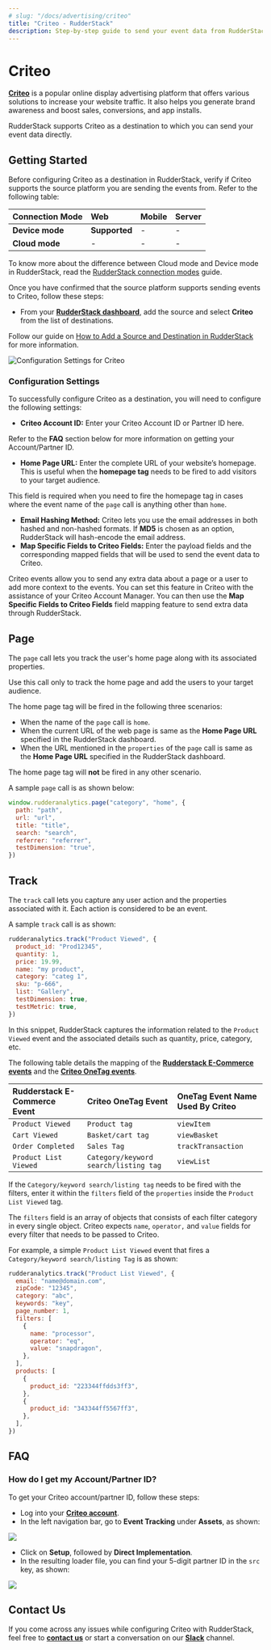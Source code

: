 ```yaml
---
# slug: "/docs/advertising/criteo"
title: "Criteo - RudderStack"
description: Step-by-step guide to send your event data from RudderStack to Criteo.
---
```


# Criteo

[**Criteo**](https://www.criteo.com/) is a popular online display advertising platform that offers various solutions to increase your website traffic. It also helps you generate brand awareness and boost sales, conversions, and app installs.

RudderStack supports Criteo as a destination to which you can send your event data directly.

## Getting Started

Before configuring Criteo as a destination in RudderStack, verify if Criteo supports the source platform you are sending the events from. Refer to the following table:

| **Connection Mode** | **Web**       | **Mobile** | **Server** |
| :------------------ | :------------ | :--------- | :--------- |
| **Device mode**     | **Supported** | -          | -          |
| **Cloud mode**      | -             | -          | -          |

<div class="infoBlock">
To know more about the difference between Cloud mode and Device mode in RudderStack, read the <a href="../../get-started/rudderstack-connection-modes">RudderStack connection modes</a> guide.

</div>

Once you have confirmed that the source platform supports sending events to Criteo, follow these steps:

- From your [**RudderStack dashboard**](https://app.rudderstack.com/), add the source and select **Criteo** from the list of destinations.

<div class="infoBlock">
Follow our guide on <a href="../../connections/adding-source-and-destination-rudderstack">How to Add a Source and Destination in RudderStack</a> for more information.

</div>

![Configuration Settings for Criteo](../../.gitbook/assets/Criteo.png)

### Configuration Settings

To successfully configure Criteo as a destination, you will need to configure the following settings:

- **Criteo Account ID:** Enter your Criteo Account ID or Partner ID here.

<div class="infoBlock">
Refer to the <strong>FAQ</strong> section below for more information on getting your Account/Partner ID.

</div>

- **Home Page URL:** Enter the complete URL of your website’s homepage. This is useful when the **homepage tag** needs to be fired to add visitors to your target audience.

<div class="infoBlock">
This field is required when you need to fire the homepage tag in cases where the event name of the <code class="inline-code">page</code> call is anything other than <code class="inline-code">home</code>.

</div>

- **Email Hashing Method:** Criteo lets you use the email addresses in both hashed and non-hashed formats. If **MD5** is chosen as an option, RudderStack will hash-encode the email address.
- **Map Specific Fields to Criteo Fields:** Enter the payload fields and the corresponding mapped fields that will be used to send the event data to Criteo.

<div class="infoBlock">
Criteo events allow you to send any extra data about a page or a user to add more context to the events. You can set this feature in Criteo with the assistance of your Criteo Account Manager. You can then use the <strong>Map Specific Fields to Criteo Fields</strong> field mapping feature to send extra data through RudderStack.

</div>

## Page

The `page` call lets you track the user's home page along with its associated properties.

<div class="infoBlock">
Use this call only to track the home page and add the users to your target audience.

</div>

The home page tag will be fired in the following three scenarios:

- When the name of the `page` call is `home`.
- When the current URL of the web page is same as the **Home Page URL** specified in the RudderStack dashboard.
- When the URL mentioned in the `properties` of the `page` call is same as the **Home Page URL** specified in the RudderStack dashboard.

<div class="warningBlock">
The home page tag will <strong>not</strong> be fired in any other scenario.

</div>

A sample `page` call is as shown below:

```javascript
window.rudderanalytics.page("category", "home", {
  path: "path",
  url: "url",
  title: "title",
  search: "search",
  referrer: "referrer",
  testDimension: "true",
})
```

## Track

The `track` call lets you capture any user action and the properties associated with it. Each action is considered to be an event.

A sample `track` call is as shown:

```javascript
rudderanalytics.track("Product Viewed", {
  product_id: "Prod12345",
  quantity: 1,
  price: 19.99,
  name: "my product",
  category: "categ 1",
  sku: "p-666",
  list: "Gallery",
  testDimension: true,
  testMetric: true,
})
```

In this snippet, RudderStack captures the information related to the `Product Viewed` event and the associated details such as quantity, price, category, etc.

The following table details the mapping of the [**Rudderstack E-Commerce events**](https://docs.rudderstack.com/rudderstack-api/rudderstack-ecommerce-events-specification) and the [**Criteo OneTag events**](https://support.criteo.com/s/article?article=All-Criteo-OneTag-events-and-parameters&language=en_US).

| **Rudderstack E-Commerce Event** | **Criteo OneTag Event**               | **OneTag Event Name Used By Criteo** |
| :------------------------------- | :------------------------------------ | :----------------------------------- |
| `Product Viewed`                 | `Product tag`                         | `viewItem`                           |
| `Cart Viewed`                    | `Basket/cart tag`                     | `viewBasket`                         |
| `Order Completed`                | `Sales Tag`                           | `trackTransaction`                   |
| `Product List Viewed`            | `Category/keyword search/listing tag` | `viewList`                           |

<div class="infoBlock">
If the <code class="inline-code">Category/keyword search/listing tag</code> needs to be fired with the filters, enter it within the <code class="inline-code">filters</code> field of the <code class="inline-code">properties</code> inside the <code class="inline-code">Product List Viewed</code> tag.

</div>

The `filters` field is an array of objects that consists of each filter category in every single object. Criteo expects `name`, `operator,` and `value` fields for every filter that needs to be passed to Criteo.

For example, a simple `Product List Viewed` event that fires a `Category/keyword search/listing Tag` is as shown:

```javascript
rudderanalytics.track("Product List Viewed", {
  email: "name@domain.com",
  zipCode: "12345",
  category: "abc",
  keywords: "key",
  page_number: 1,
  filters: [
    {
      name: "processor",
      operator: "eq",
      value: "snapdragon",
    },
  ],
  products: [
    {
      product_id: "223344ffdds3ff3",
    },
    {
      product_id: "343344ff5567ff3",
    },
  ],
})
```

## FAQ

### How do I get my Account/Partner ID?

To get your Criteo account/partner ID, follow these steps:

- Log into your [**Criteo account**](https://www.criteo.com/login/).
- In the left navigation bar, go to **Event Tracking** under **Assets**, as shown:

![](https://user-images.githubusercontent.com/59817155/127632648-75ef6105-09fc-4344-b59d-876d45d82951.png)

- Click on **Setup**, followed by **Direct Implementation**.
- In the resulting loader file, you can find your 5-digit partner ID in the `src` key, as shown:

![](https://user-images.githubusercontent.com/59817155/127632914-01fb0c10-1741-478e-b5d3-685d4c145f26.png)

## Contact Us

If you come across any issues while configuring Criteo with RudderStack, feel free to [**contact us**](mailto:docs@rudderstack.com) or start a conversation on our [**Slack**](https://resources.rudderstack.com/join-rudderstack-slack) channel.

